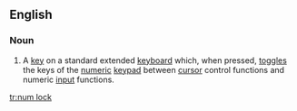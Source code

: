 ==English==

===Noun===
{{en-noun|-|sg=[[Num]] [[Lock]]}}

# {{computing}} A [[key]] on a standard extended [[keyboard]] which, when pressed, [[toggle]]s  the keys of the [[numeric]] [[keypad]] between [[cursor]] control functions and numeric [[input]] functions.

[[tr:num lock]]